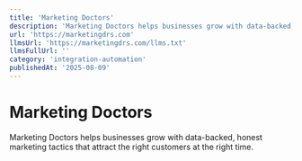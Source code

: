 ```yaml
---
title: 'Marketing Doctors'
description: 'Marketing Doctors helps businesses grow with data-backed, honest marketing tactics that attract the right customers at the right time.'
url: 'https://marketingdrs.com'
llmsUrl: 'https://marketingdrs.com/llms.txt'
llmsFullUrl: ''
category: 'integration-automation'
publishedAt: '2025-08-09'
---
```


# Marketing Doctors

Marketing Doctors helps businesses grow with data-backed, honest marketing tactics that attract the right customers at the right time.
